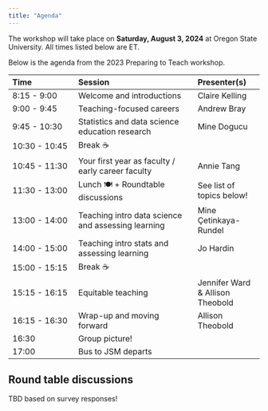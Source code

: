 ```yaml
---
title: "Agenda"
---
```


The workshop will take place on **Saturday, August 3, 2024** at Oregon State University.
All times listed below are ET.

Below is the agenda from the 2023 Preparing to Teach workshop.

| Time          | Session                                            | Presenter(s)                     |
|:------------------|:---------------------------------|:------------------|
| 8:15 - 9:00   | Welcome and introductions                          | Claire Kelling                   |
| 9:00 - 9:45   | Teaching-focused careers                           | Andrew Bray                      |
| 9:45 - 10:30  | Statistics and data science education research     | Mine Dogucu                      |
| 10:30 - 10:45 | Break ☕                                           |                                  |
| 10:45 - 11:30 | Your first year as faculty / early career faculty  | Annie Tang                       |
| 11:30 - 13:00 | Lunch 🍽️ + Roundtable discussions                  | See list of topics below!        |
| 13:00 - 14:00 | Teaching intro data science and assessing learning | Mine Çetinkaya-Rundel            |
| 14:00 - 15:00 | Teaching intro stats and assessing learning        | Jo Hardin                        |
| 15:00 - 15:15 | Break ☕                                           |                                  |
| 15:15 - 16:15 | Equitable teaching                                 | Jennifer Ward & Allison Theobold |
| 16:15 - 16:30 | Wrap-up and moving forward                         | Allison Theobold                 |
| 16:30         | Group picture!                                     |                                  |
| 17:00         | Bus to JSM departs                                 |                                  |

## Round table discussions

TBD based on survey responses!

<!-- -   Getting started with grant writing -->

<!-- -   Mentoring undergraduate projects, research, and extra curriculars (e.g., Datafest) -->

<!-- -   Alternative research projects (e.g., software, textbooks, websites, course materials) -->

<!-- -   Negotiating Your Job Offer -->

<!-- -   Teaching with Technology -->

<!-- -   Culturally Responsive Teaching -->

<!-- -   Applying for Teaching-focused Positions -->
